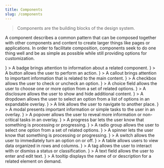 ```yaml
---
title: Components
slug: /components
---
```



> Components are the building blocks of the design system.

A component describes a common pattern that can be composed together with other components and content to create larger things like pages or applications.
In order to facilitate composition, components seek to do one thing well and be as simple as possible while still providing options for customization.

<Features basePath="/docs/components/" columns={3}>
	<FeatureCard title="Badge" slug="badge"
		media={<FeatureImage />}
	>
		A badge brings attention to information about a related component.
	</FeatureCard>
	<FeatureCard title="Button" slug="button"
		media={<FeatureImage src="/img/button.png" />}
	>
		A button allows the user to perform an action.
	</FeatureCard>
	<FeatureCard title="Callout" slug="callout"
		media={<FeatureImage />}
	>
		A callout brings attention to important information that is related to the main content.
	</FeatureCard>
	<FeatureCard title="Checkbox" slug="checkbox"
		media={<FeatureImage src="/img/checkbox.png" />}
	>
		A checkbox allows the user to check or uncheck an option.
	</FeatureCard>
	<FeatureCard title="Choice Field" slug="choice-field"
		media={<FeatureImage />}
	>
		A choice field allows the user to choose one or more option from a set of related options.
	</FeatureCard>
	<FeatureCard title="Disclosure" slug="disclosure"
		media={<FeatureImage src="/img/disclosure.png" />}
	>
		A disclosure allows the user to show and hide additional content.
	</FeatureCard>
	<FeatureCard title="Dropdown" slug="dropdown"
		media={<FeatureImage />}
	>
		A dropdown allows the user to select an option from a list of options in an expandable overlay.
	</FeatureCard>
	<FeatureCard title="Link" slug="link"
		media={<FeatureImage />}
	>
		A link allows the user to navigate to another place.
	</FeatureCard>
	<FeatureCard title="Modal" slug="modal"
		media={<FeatureImage />}
	>
		A modal presents important information or simple tasks to the user in an overlay.
	</FeatureCard>
	<FeatureCard title="Popover" slug="popover"
		media={<FeatureImage />}
	>
		A popover allows the user to reveal more information or non-critical tasks in an overlay.
	</FeatureCard>
	<FeatureCard title="Progress Bar" slug="progress-bar"
		media={<FeatureImage />}
	>
		A progress bar lets the user know that something is processing or progressing.
	</FeatureCard>
	<FeatureCard title="Radio Group" slug="radio-group"
		media={<FeatureImage />}
	>
		A radio group allows the user to select one option from a set of related options.
	</FeatureCard>
	<FeatureCard title="Spinner" slug="spinner"
		media={<FeatureImage />}
	>
		A spinner lets the user know that something is processing or progressing.
	</FeatureCard>
	<FeatureCard title="Switch" slug="switch"
		media={<FeatureImage />}
	>
		A switch allows the user to immediately turn an option on or off.
	</FeatureCard>
	<FeatureCard title="Table" slug="table"
		media={<FeatureImage />}
	>
		A table allows users to view data organized in rows and columns.
	</FeatureCard>
	<FeatureCard title="Tag" slug="tag"
		media={<FeatureImage />}
	>
		A tag allows the user to interact with or dismiss a status or classification.
	</FeatureCard>
	<FeatureCard title="Text Field" slug="text-field"
		media={<FeatureImage />}
	>
		A text field allows the user to enter and edit text.
	</FeatureCard>
	<FeatureCard title="Tooltip" slug="tooltip"
		media={<FeatureImage />}
	>
		A tooltip displays the name of or description for a related element on demand.
	</FeatureCard>
</Features>
